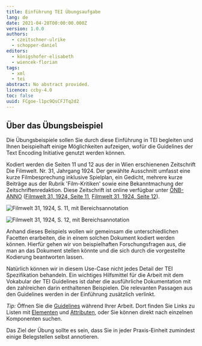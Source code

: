 ```yaml
---
title: Einführung TEI Übungsaufgabe
lang: de
date: 2021-04-28T00:00:00.000Z
version: 1.0.0
authors:
  - czeitschner-ulrike
  - schopper-daniel
editors:
  - königshofer-elisabeth
  - wiencek-florian
tags:
  - xml
  - tei
abstract: No abstract provided.
licence: ccby-4.0
toc: false
uuid: FCgoe-l1pc9QsCFJTq2d2
---
```


## Über das Übungsbeispiel

Die Übungsbeispiele sollen Sie durch diese Einführung in TEI begleiten und Ihnen beispielhaft einige Möglichkeiten aufzeigen, wofür die Guidelines der Text Encoding Initiative genutzt werden können.

Kodiert werden die Seiten 11 und 12 aus der in Wien erschienenen Zeitschrift Die Filmwelt. Nr. 31, Jahrgang 1924. Der gewählte Ausschnitt umfasst eine kurze Filmbesprechung inklusive Spielplan, ein Gedicht, mehrere kurze Beiträge aus der Rubrik 'Film-Kritiken' sowie eine Bekanntmachung der Zeitschriftenredaktion. Diese Zeitschrift ist online verfügbar unter [ÖNB-ANNO](http://anno.onb.ac.at/) ([Filmwelt 31, 1924, Seite 11](http://anno.onb.ac.at/cgi-content/annoshow-plus?call=fwt|1924|0131|00000011||jpg||45|), [Filmwelt 31, 1924, Seite 12](http://anno.onb.ac.at/cgi-content/annoshow-plus?call=fwt|1924|0131|00000012||jpg||45|)).

![Filmwelt 31, 1924, S. 11, mit Bereichsannotation](images/Filmwelt_1923_31_11_annotiert.jpg)

![Filmwelt 31, 1924, S. 12, mit Bereichsannotation](images/Filmwelt_1923_31_12_annotiert.jpg)

Anhand dieses Beispiels wollen wir gemeinsam die unterschiedlichen Facetten erarbeiten, die in einem solchen Dokument kodiert werden können. Hierfür gehen wir von beispielhaften Forschungsfragen aus, die man an das Dokument stellen könnte und die sich durch die vorgestellte Kodierung beantworten lassen.

Natürlich können wir in diesem Use-Case nicht jedes Detail der TEI Spezifikation behandeln. Ein wichtiges Hilfsmittel für die Arbeit mit dem Vokabular der TEI Guidelines ist daher die ausführliche Dokumentation mit den zahlreichen darin enthaltenen Beispielen. Die relevanten Passagen aus den Guidelines werden in der Einführung zusätzlich verlinkt.

_Tip:_ Öffnen Sie die [Guidelines](https://tei-c.org/guidelines/P5/) während Ihrer Arbeit. Dort finden Sie Links zu Listen mit [Elementen](https://www.tei-c.org/release/doc/tei-p5-doc/en/html/REF-ELEMENTS.html) und [Attributen](https://www.tei-c.org/release/doc/tei-p5-doc/en/html/REF-ATTS.html), oder Sie können direkt nach einzelnen Komponenten suchen.

Das Ziel der Übung sollte es sein, dass Sie in jeder Praxis-Einheit zumindest einige Belegstellen selbst annotieren.
